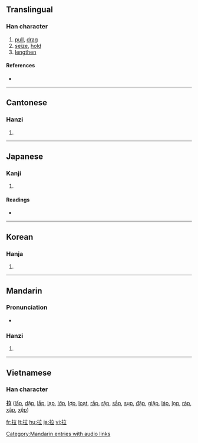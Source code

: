 ==Translingual==

===Han character===
{{Han char|rn=64|rad=手|as=05|sn=8|four=5001<sub>8</sub>|canj=手卜廿 (QYT)}}

# [[pull]], [[drag]]
# [[seize]], [[hold]]
# [[lengthen]]

====References====
* {{Han ref|kx=0425.010|dkj=11946|dj=0773.050|hdz=31857.030|uh=62C9|ud=25289|bh=A9D4|bd=43476}}

----

==Cantonese==

===Hanzi===
{{yue-hanzi|jyut=|y=laai1}}

# {{defn|Cantonese}}

----

==Japanese==

===Kanji===
{{ja-kanji|grade=|rs=手05}}

# {{defn|Japanese}}

====Readings====
* {{ja-readings|on=[[らつ]] (ratsu), [[ろう]] (rō)|kun=[[くだく]] (kudaku)}}

----

==Korean==

===Hanja===
{{ko-hanja|hangeul=랍>납|eumhun=|rv=rap>nap|mr=rap>nap|y=lap>nap}}

# {{defn|Korean}}

----

==Mandarin==

===Pronunciation===
*{{audio|zh-lā.ogg|audio}}

===Hanzi===
{{cmn-hanzi|pin=[[lā]] ([[la1]]), [[lá]] ([[la2]]), [[lǎ]] ([[la3]]), [[là]] ([[la4]])|wg=la<sup>1</sup>, la<sup>2</sup>, la<sup>3</sup>, la<sup>4</sup>}}

# {{defn|Mandarin}}

[[Category:Mandarin entries with audio links]]

----

==Vietnamese==
===Han character===
'''拉''' ([[lấp]], [[dập]], [[lắp]], [[lạp]], [[lớp]], [[lợp]], [[loạt]], [[rắp]], [[rập]], [[sắp]], [[sụp]], [[đập]], [[giập]], [[láp]], [[lọp]], [[ráp]], [[xập]], [[xệp]])

[[fr:拉]]
[[lt:拉]]
[[hu:拉]]
[[ja:拉]]
[[vi:拉]]